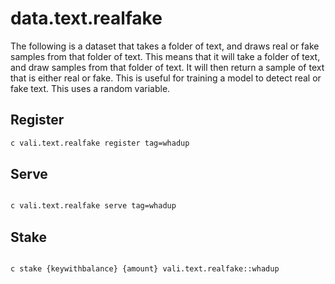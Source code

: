 # data.text.realfake

The following is a dataset that takes a folder of text, and draws real or fake samples from that folder of text. This means that it will take a folder of text, and draw samples from that folder of text. It will then return a sample of text that is either real or fake. This is useful for training a model to detect real or fake text. This uses a random variable.

## Register

```bash
c vali.text.realfake register tag=whadup
```

## Serve

```bash

c vali.text.realfake serve tag=whadup
```

## Stake

```bash

c stake {keywithbalance} {amount} vali.text.realfake::whadup
```
